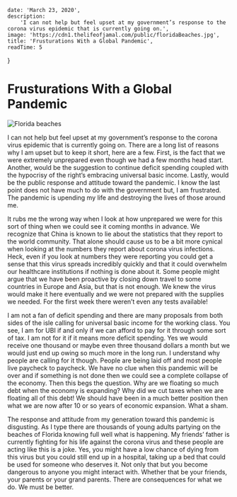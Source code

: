 
    date: 'March 23, 2020',
    description:
        'I can not help but feel upset at my government’s response to the corona virus epidemic that is currently going on.',
    image: 'https://cdn1.thelifeofjamal.com/public/floridaBeaches.jpg',
    title: 'Frusturations With a Global Pandemic',
    readTime: 5
}

# Frusturations With a Global Pandemic

<Image src={meta.image} alt="Florida beaches" width={740} height={386} priority />

I can not help but feel upset at my government’s response to the corona virus epidemic that is currently going on. There are a long list of reasons why I am upset but to keep it short, here are a few. First, is the fact that we were extremely unprepared even though we had a few months head start. Another, would be the suggestion to continue deficit spending coupled with the hypocrisy of the right’s embracing universal basic income. Lastly, would be the public response and attitude toward the pandemic. I know the last point does not have much to do with the government but, I am frustrated. The pandemic is upending my life and destroying the lives of those around me.

It rubs me the wrong way when I look at how unprepared we were for this sort of thing when we could see it coming months in advance. We recognize that China is known to lie about the statistics that they report to the world community. That alone should cause us to be a bit more cynical when looking at the numbers they report about corona virus infections. Heck, even if you look at numbers they were reporting you could get a sense that this virus spreads incredibly quickly and that it could overwhelm our healthcare institutions if nothing is done about it. Some people might argue that we have been proactive by closing down travel to some countries in Europe and Asia, but that is not enough. We knew the virus would make it here eventually and we were not prepared with the supplies we needed. For the first week there weren’t even any tests available!

I am not a fan of deficit spending and there are many proposals from both sides of the isle calling for universal basic income for the working class. You see, I am for UBI if and only if we can afford to pay for it through some sort of tax. I am not for it if it means more deficit spending. Yes we would receive one thousand or maybe even three thousand dollars a month but we would just end up owing so much more in the long run. I understand why people are calling for it though. People are being laid off and most people live paycheck to paycheck. We have no clue when this pandemic will be over and if something is not done then we could see a complete collapse of the economy. Then this begs the question. Why are we floating so much debt when the economy is expanding? Why did we cut taxes when we are floating all of this debt! We should have been in a much better position then what we are now after 10 or so years of economic expansion. What a sham.

The response and attitude from my generation toward this pandemic is disgusting. As I type there are thousands of young adults partying on the beaches of Florida knowing full well what is happening. My friends’ father is currently fighting for his life against the corona virus and these people are acting like this is a joke. Yes, you might have a low chance of dying from this virus but you could still end up in a hospital, taking up a bed that could be used for someone who deserves it. Not only that but you become dangerous to anyone you might interact with. Whether that be your friends, your parents or your grand parents. There are consequences for what we do. We must be better.

